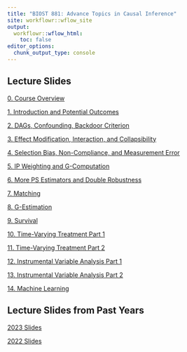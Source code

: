 ```yaml
---
title: "BIOST 881: Advance Topics in Causal Inference"
site: workflowr::wflow_site
output:
  workflowr::wflow_html:
    toc: false
editor_options:
  chunk_output_type: console
---
```

## Lecture Slides

[0. Course Overview](slides_2024/0_course_introduction.html) 

[1. Introduction and Potential Outcomes](slides_2024/1_introduction.html)

[2. DAGs, Confounding, Backdoor Criterion](slides_2024/2_dags_confounding.html)

[3. Effect Modification, Interaction, and Collapsibility](slides_2024/3_effect_modification_interaction.html)

[4. Selection Bias, Non-Compliance, and Measurement Error](slides_2024/4_selection_bias.html)

[5. IP Weighting and G-Computation](slides_2024/5_modeling1.html)

[6. More PS Estimators and Double Robustness](slides_2024/6_propensity_scores.html)

[7. Matching](slides_2024/7_matching.html)

[8. G-Estimation](slides_2024/8_g_estimation.html)

[9. Survival](slides_2024/9_survival.html)

[10. Time-Varying Treatment Part 1](slides_2024/10_time_varying_treatment_pt1.html)

[11. Time-Varying Treatment Part 2](slides_2024/11_time_varying_treatment_pt2.html)

[12. Instrumental Variable Analysis Part 1](slides_2024/12_iva_part1.html)

[13. Instrumental Variable Analysis Part 2](slides_2024/13_iva_part2.html)

[14. Machine Learning](slides_2024/14_ml.html)

## Lecture Slides from Past Years

[2023 Slides](slide_index_2023.html)

[2022 Slides](slide_index_2022.html)
